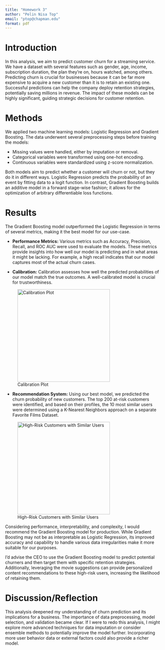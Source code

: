```yaml
---
title: "Homework 3"
author: "Pelin Nisa Top"
email: "ptop@chapman.edu"
format: pdf
---
```


# **Introduction**

In this analysis, we aim to predict customer churn for a streaming service. We have a dataset with several features such as gender, age, income, subscription duration, the plan they're on, hours watched, among others. Predicting churn is crucial for businesses because it can be far more expensive to acquire a new customer than it is to retain an existing one. Successful predictions can help the company deploy retention strategies, potentially saving millions in revenue. The impact of these models can be highly significant, guiding strategic decisions for customer retention.

# **Methods**

We applied two machine learning models: Logistic Regression and Gradient Boosting. The data underwent several preprocessing steps before training the models:

- Missing values were handled, either by imputation or removal.
- Categorical variables were transformed using one-hot encoding.
- Continuous variables were standardized using z-score normalization.

Both models aim to predict whether a customer will churn or not, but they do it in different ways. Logistic Regression predicts the probability of an event by fitting data to a logit function. In contrast, Gradient Boosting builds an additive model in a forward stage-wise fashion; it allows for the optimization of arbitrary differentiable loss functions.

# **Results**

The Gradient Boosting model outperformed the Logistic Regression in terms of several metrics, making it the best model for our use-case. 

- **Performance Metrics:** Various metrics such as Accuracy, Precision, Recall, and ROC AUC were used to evaluate the models. These metrics provide insights into how well our model is predicting and in what areas it might be lacking. For example, a high recall indicates that our model captures most of the actual churn cases.
  
- **Calibration:** Calibration assesses how well the predicted probabilities of our model match the true outcomes. A well-calibrated model is crucial for trustworthiness. 
   
![Calibration Plot](Image1.png){width=300}


- **Recommendation System:** Using our best model, we predicted the churn probability of new customers. The top 200 at-risk customers were identified, and based on their profiles, the 10 most similar users were determined using a K-Nearest Neighbors approach on a separate Favorite Films Dataset.
   
![High-Risk Customers with Similar Users](Image2.png){width=300}


Considering performance, interpretability, and complexity, I would recommend the Gradient Boosting model for production. While Gradient Boosting may not be as interpretable as Logistic Regression, its improved accuracy and capability to handle various data irregularities make it more suitable for our purposes.

I'd advise the CEO to use the Gradient Boosting model to predict potential churners and then target them with specific retention strategies. Additionally, leveraging the movie suggestions can provide personalized content recommendations to these high-risk users, increasing the likelihood of retaining them.

# **Discussion/Reflection**

This analysis deepened my understanding of churn prediction and its implications for a business. The importance of data preprocessing, model selection, and validation became clear. If I were to redo this analysis, I might explore more advanced techniques for data imputation or consider ensemble methods to potentially improve the model further. Incorporating more user behavior data or external factors could also provide a richer model.


